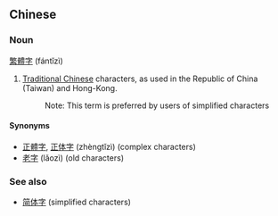 ==Chinese==
===Noun===
[[繁]][[體]][[字]] (fántǐzì)

# [[Traditional Chinese]] characters, as used in the Republic of China (Taiwan) and Hong-Kong.
#:Note: This term is preferred by users of simplified characters

====Synonyms====
*[[正體字]], [[正体字]] (zhèngtǐzì) (complex characters)
*[[老字]] (lǎozì) (old characters)

===See also===
*[[简体字]] (simplified characters)